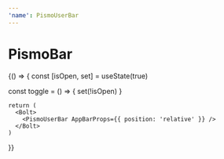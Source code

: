 ```yaml
---
'name': PismoUserBar
---
```



# PismoBar

<Playground>
  {() => {
    const [isOpen, set] = useState(true)

const toggle = () => {
set(!isOpen)
}

    return (
      <Bolt>
        <PismoUserBar AppBarProps={{ position: 'relative' }} />
      </Bolt>
    )

}}

</Playground>
